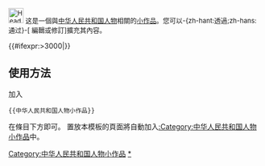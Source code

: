 <noinclude></noinclude><div class="notice metadata" id="stub" style="font-size: small;">[[File:Head_portraits_of_red_male_and_yellow_female.svg|30px]]&nbsp;这是一個與[[:Category:中华人民共和国人物|中华人民共和国人物]]相關的[[Wikipedia:小作品|小作品]]。您可以-{zh-hant:透過;zh-hans:通过}-<span class="plainlinks">[{{fullurl:{{FULLPAGENAME}}|action=edit}} 編輯或修訂]</span>擴充其內容。</div><includeonly>[[Category:中华人民共和国人物小作品]]{{#ifexpr:{{PAGESIZE:{{FULLPAGENAME}}|R}}>3000|[[Category:字数已超过3000字节的小作品|{{PAGENAME}}]]}}</includeonly><noinclude>

==使用方法==
加入<pre>{{中华人民共和国人物小作品}}</pre>在條目下方即可。
置放本模板的頁面將自動加入[[:Category:中华人民共和国人物小作品]]中。

[[Category:中华人民共和国人物小作品模板|*]]
</noinclude>